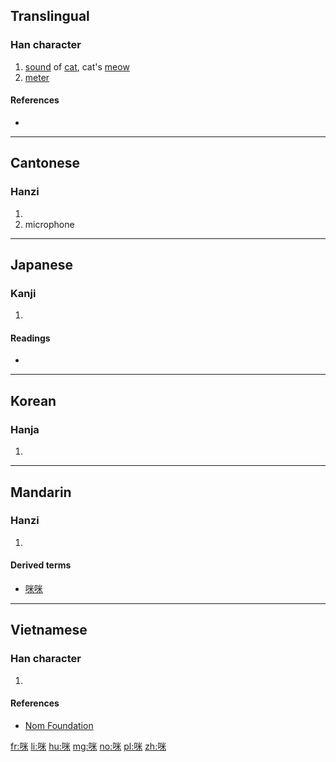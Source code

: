 ==Translingual==

===Han character===
{{Han char|rn=30|rad=口|as=06|sn=9|four=69094|canj=RFD|ids=⿰口米}}

# [[sound]] of [[cat]], cat's [[meow]]
# [[meter]]

====References====
* {{Han ref|kx=0186.140|dkj=03541|dj=0405.350|hdz=10622.070|uh=54AA|ud=21674|bh=AB7D|bd=43901}}

----

==Cantonese==

===Hanzi===
{{yue-hanzi|jyut=[[mai1]], [[mai5]], [[mai6]]|y=mai1, mai5, mai6}}

# {{contraction of|lang=yue|[[唔]][[係]]}}
# microphone
----

==Japanese==

===Kanji===
{{ja-kanji|grade=|rs=口06}}

# {{defn|lang=ja|sort=口06}}

====Readings====
* {{ja-readings|on=[[び]] (bi), [[べい]] (bei)|kun=[[めえとる]] (meetoru)}}

----

==Korean==

===Hanja===
{{ko-hanja|hangeul=미|rv=mi|mr=mi}}

# {{defn|lang=ko|sort=口06}}

----

==Mandarin==

===Hanzi===
{{cmn-hanzi|pin=[[mī]] ([[mi1]])|wg=mi<sup>1</sup>}}

# {{defn|lang=cmn|sort=口06}}

====Derived terms====
* [[咪咪]]

----

==Vietnamese==

===Han character===
{{vi-hantu|[[mễ]]|rs=口06}}

# {{defn|lang=vi|sort=口06}}

====References====
*[http://nomfoundation.org/common/nom_details.php?codepoint=54aa&img=1 Nom Foundation]

[[fr:咪]]
[[li:咪]]
[[hu:咪]]
[[mg:咪]]
[[no:咪]]
[[pl:咪]]
[[zh:咪]]